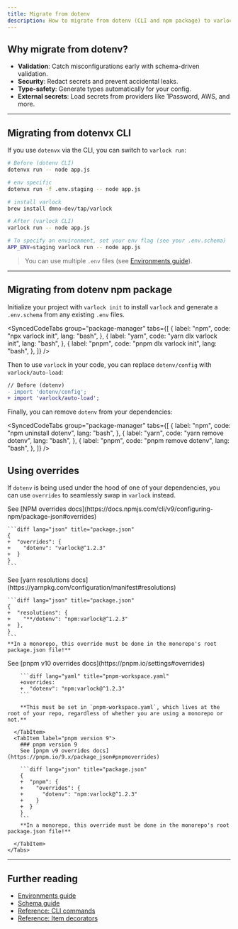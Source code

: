 ```yaml
---
title: Migrate from dotenv
description: How to migrate from dotenv (CLI and npm package) to varlock
---
```


## Why migrate from dotenv?

- **Validation**: Catch misconfigurations early with schema-driven validation.
- **Security**: Redact secrets and prevent accidental leaks.
- **Type-safety**: Generate types automatically for your config.
- **External secrets**: Load secrets from providers like 1Password, AWS, and more.

---

## Migrating from dotenvx CLI

If you use `dotenvx` via the CLI, you can switch to `varlock run`:

```bash
# Before (dotenv CLI)
dotenvx run -- node app.js

# env specific
dotenvx run -f .env.staging -- node app.js

# install varlock
brew install dmno-dev/tap/varlock

# After (varlock CLI)
varlock run -- node app.js

# To specify an environment, set your env flag (see your .env.schema)
APP_ENV=staging varlock run -- node app.js
```

> You can use multiple `.env` files (see [Environments guide](/guides/environments)).

---

## Migrating from dotenv npm package

Initialize your project with `varlock init` to install `varlock` and generate a `.env.schema` from any existing `.env` files.

<SyncedCodeTabs
  group="package-manager"
  tabs={[
    {
      label: "npm",
      code: "npx varlock init",
      lang: "bash",
    },
    {
      label: "yarn",
      code: "yarn dlx varlock init",
      lang: "bash",
    },
    {
      label: "pnpm",
      code: "pnpm dlx varlock init",
      lang: "bash",
    },
  ]}
/>

Then to use `varlock` in your code, you can replace `dotenv/config` with `varlock/auto-load`:

```diff title="index.js" 
// Before (dotenv)
- import 'dotenv/config';
+ import 'varlock/auto-load';
```

Finally, you can remove `dotenv` from your dependencies:

<SyncedCodeTabs
  group="package-manager"
  tabs={[
    {
      label: "npm",
      code: "npm uninstall dotenv",
      lang: "bash",
    },
    {
      label: "yarn",
      code: "yarn remove dotenv",
      lang: "bash",
    },
    {
      label: "pnpm",
      code: "pnpm remove dotenv",
      lang: "bash",
    },
  ]}
/>

## Using overrides

If `dotenv` is being used under the hood of one of your dependencies, you can use `overrides` to seamlessly swap in `varlock` instead.


<Tabs syncKey='package-manager'>
      
  <TabItem label="npm">
    See [NPM overrides docs](https://docs.npmjs.com/cli/v9/configuring-npm/package-json#overrides)

    ```diff lang="json" title="package.json"
    {
    +  "overrides": {
    +    "dotenv": "varlock@^1.2.3"
    +  }
    }
    ```
  </TabItem>

  <TabItem label="yarn">
    See [yarn resolutions docs](https://yarnpkg.com/configuration/manifest#resolutions)

    ```diff lang="json" title="package.json"
    {
    +  "resolutions": {
    +    "**/dotenv": "npm:varlock@^1.2.3"
    +  },
    }
    ```
    **In a monorepo, this override must be done in the monorepo's root package.json file!**
  </TabItem>

  <TabItem label="pnpm">
    <Tabs syncKey='pnpm-version'>
      <TabItem label="pnpm version 10+">
        See [pnpm v10 overrides docs](https://pnpm.io/settings#overrides)

        ```diff lang="yaml" title="pnpm-workspace.yaml"
        +overrides:
        +  "dotenv": "npm:varlock@^1.2.3"
        ```
        
        **This must be set in `pnpm-workspace.yaml`, which lives at the root of your repo, regardless of whether you are using a monorepo or not.**

      </TabItem>
      <TabItem label="pnpm version 9">
        ### pnpm version 9
        See [pnpm v9 overrides docs](https://pnpm.io/9.x/package_json#pnpmoverrides)

        ```diff lang="json" title="package.json"
        {
        +  "pnpm": {
        +    "overrides": {
        +      "dotenv": "npm:varlock@^1.2.3"
        +    }
        +  }
        }
        ```
        **In a monorepo, this override must be done in the monorepo's root package.json file!**
        
      </TabItem>
    </Tabs>
  </TabItem>
</Tabs>

---

## Further reading

- [Environments guide](/guides/environments)
- [Schema guide](/guides/schema)
- [Reference: CLI commands](/reference/cli-commands)
- [Reference: Item decorators](/reference/item-decorators) 
